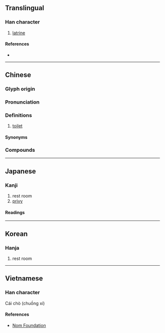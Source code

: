 {{character info}}
==Translingual==

===Han character===
{{Han char|rn=31|rad=囗|as=08|sn=11|four=60227|canj=WQMB|ids=⿴囗青 or ⿴囗靑}}

# [[latrine]]

====References====
* {{Han ref|kx=0219.150|dkj=04797|dj=0447.080|hdz=10720.060|uh=570A|ud=22282|bh=D4AB|bd=54443}}

----

==Chinese==
{{zh-forms}}

===Glyph origin===
{{Han etym}}

===Pronunciation===
{{zh-pron
|m=qīng
|c=cing1
|mc=y
|oc=y
|cat=
}}

===Definitions===
{{zh-hanzi}}

# [[toilet]]

====Synonyms====
{{zh-dial|廁所}}

===Compounds===
{{zh-der|圊圂|圊肥}}

----

==Japanese==

===Kanji===
{{ja-kanji|grade=|rs=囗08}}

# rest room
# [[privy]]

====Readings====
{{ja-readings
|goon=しょう
|kanon=せい
|kun=かわや-}}

----

==Korean==

===Hanja===
{{ko-hanja|hangeul=청|rv=cheong|mr=ch'ŏng}}

# rest room

----

==Vietnamese==

===Han character===
{{vi-hantu|[[thanh]]|rs=囗08}}

Cái chò (chuồng xí)

====References====
* [http://nomfoundation.org/common/nom_details.php?codepoint=570a Nom Foundation]